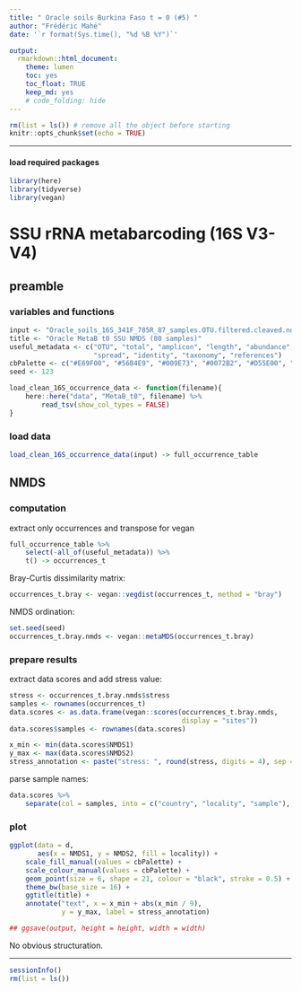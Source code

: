 ```yaml
---
title: " Oracle soils Burkina Faso t = 0 (#5) "
author: "Frédéric Mahé"
date: '`r format(Sys.time(), "%d %B %Y")`'

output:
  rmarkdown::html_document:
    theme: lumen
    toc: yes
    toc_float: TRUE
    keep_md: yes
    # code_folding: hide
---
```


```r
rm(list = ls()) # remove all the object before starting
knitr::opts_chunk$set(echo = TRUE)
```

***

#### load required packages

```r
library(here)
library(tidyverse)
library(vegan)
```


# SSU rRNA metabarcoding (16S V3-V4)

## preamble

### variables and functions

```r
input <- "Oracle_soils_16S_341F_785R_87_samples.OTU.filtered.cleaved.nosubstringOTUs.mumu.table3"
title <- "Oracle MetaB t0 SSU NMDS (80 samples)"
useful_metadata <- c("OTU", "total", "amplicon", "length", "abundance",
                     "spread", "identity", "taxonomy", "references")
cbPalette <- c("#E69F00", "#56B4E9", "#009E73", "#0072B2", "#D55E00", "#CC79A7")
seed <- 123
```

```r
load_clean_16S_occurrence_data <- function(filename){
    here::here("data", "MetaB_t0", filename) %>%
        read_tsv(show_col_types = FALSE)
}
```

### load data

```r
load_clean_16S_occurrence_data(input) -> full_occurrence_table

```


## NMDS

### computation

extract only occurrences and transpose for vegan

```r
full_occurrence_table %>%
    select(-all_of(useful_metadata)) %>%
    t() -> occurrences_t
```

Bray-Curtis dissimilarity matrix:

```r
occurrences_t.bray <- vegan::vegdist(occurrences_t, method = "bray")
```

NMDS ordination:

```r
set.seed(seed)
occurrences_t.bray.nmds <- vegan::metaMDS(occurrences_t.bray)
```

### prepare results

extract data scores and add stress value:

```r

stress <- occurrences_t.bray.nmds$stress
samples <- rownames(occurrences_t)
data.scores <- as.data.frame(vegan::scores(occurrences_t.bray.nmds,
                                           display = "sites"))
data.scores$samples <- rownames(data.scores)

x_min <- min(data.scores$NMDS1)
y_max <- max(data.scores$NMDS2)
stress_annotation <- paste("stress: ", round(stress, digits = 4), sep = "")
```

parse sample names:

```r
data.scores %>%
    separate(col = samples, into = c("country", "locality", "sample"), sep = "-") -> d
```

### plot

```r
ggplot(data = d,
       aes(x = NMDS1, y = NMDS2, fill = locality)) +
    scale_fill_manual(values = cbPalette) +
    scale_colour_manual(values = cbPalette) +
    geom_point(size = 6, shape = 21, colour = "black", stroke = 0.5) +
    theme_bw(base_size = 16) +
    ggtitle(title) +
    annotate("text", x = x_min + abs(x_min / 9),
             y = y_max, label = stress_annotation)

## ggsave(output, height = height, width = width)
```

No obvious structuration.

***

```r
sessionInfo()
rm(list = ls())
```
